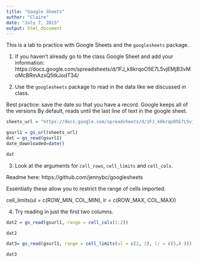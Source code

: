 ```yaml
---
title: "Google Sheets"
author: "Claire"
date: "July 7, 2015"
output: html_document
---
```


This is a lab to practice with Google Sheets and the `googlesheets` package.

1. If you haven't already go to the class Google Sheet and add your information:  https://docs.google.com/spreadsheets/d/1FJ_k8krqoO5E7L5vjEMjB3vMoMcBRmAzxQ5tkJodT34/

2. Use the `googlesheets` package to read in the data like we discussed in class. 

Best practice: save the date so that you have a record. Google keeps all of the versions
By default, reads until the last line of text in the google sheet.

```r
sheets_url = "https://docs.google.com/spreadsheets/d/1FJ_k8krqoO5E7L5vjEMjB3vMoMcBRmAzxQ5tkJodT34/pubhtml"

gsurl1 = gs_url(sheets_url)
dat = gs_read(gsurl1)
date_downloaded=date()

dat
```

3. Look at the arguments for `cell_rows`, `cell_limits` and `cell_cols`. 

Readme here: https://github.com/jennybc/googlesheets

Essentially these allow you to restrict the range of cells imported.

cell_limits(ul = c(ROW_MIN, COL_MIN), lr = c(ROW_MAX, COL_MAX))


4. Try reading in just the first two columns. 


```r
dat2 = gs_read(gsurl1, range = cell_cols(1:2))

dat2

dat3= gs_read(gsurl1, range = cell_limits(ul = c(2, 2), lr = c(5,6 )))

dat3
```
